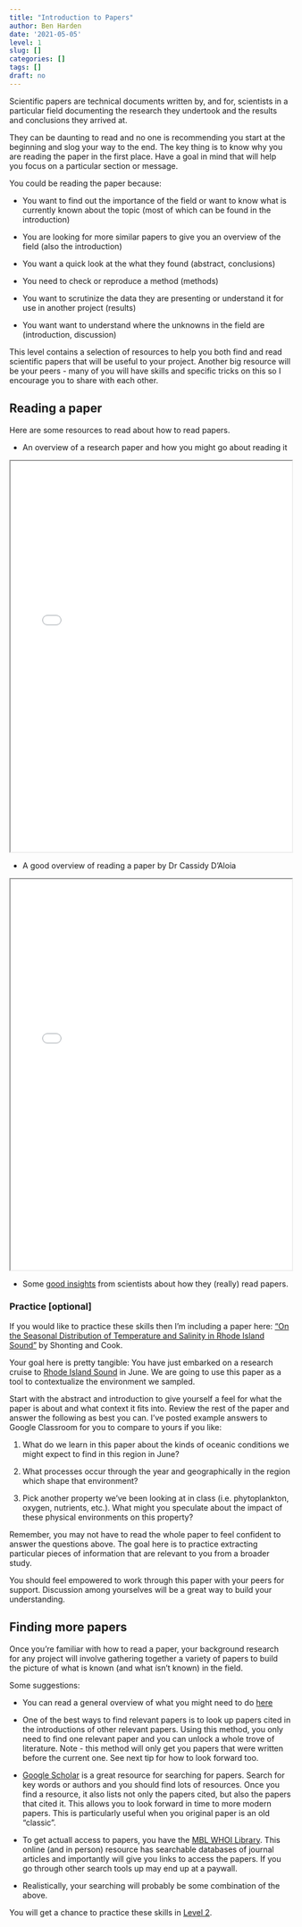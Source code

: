 ```yaml
---
title: "Introduction to Papers"
author: Ben Harden
date: '2021-05-05'
level: 1
slug: []
categories: []
tags: []
draft: no
---
```


Scientific papers are technical documents written by, and for, scientists in a particular field documenting the research they undertook and the results and conclusions they arrived at.

They can be daunting to read and no one is recommending you start at the beginning and slog your way to the end. The key thing is to know why you are reading the paper in the first place. Have a goal in mind that will help you focus on a particular section or message.

You could be reading the paper because:

- You want to find out the importance of the field or want to know what is currently known about the topic (most of which can be found in the introduction)

- You are looking for more similar papers to give you an overview of the field (also the introduction)

- You want a quick look at the what they found (abstract, conclusions)

- You need to check or reproduce a method (methods)

- You want to scrutinize the data they are presenting or understand it for use in another project (results)

- You want want to understand where the unknowns in the field are (introduction, discussion)

This level contains a selection of resources to help you both find and read scientific papers that will be useful to your project. Another big resource will be your peers - many of you will have skills and specific tricks on this so I encourage you to share with each other. 

## Reading a paper

Here are some resources to read about how to read papers.

* An overview of a research paper and how you might go about reading it

 <iframe src="intro_to_papers.pdf" width="100%" height="700"></iframe>
 
* A good overview of reading a paper by Dr Cassidy D'Aloia
 
<iframe src="paper_guide.pdf" width="100%" height="700"></iframe>
  
* Some [good insights](https://www.sciencemag.org/careers/2016/03/how-seriously-read-scientific-paper) from scientists about how they (really) read papers.

### Practice [optional]

If you would like to practice these skills then I'm including a paper here: ["On the Seasonal Distribution of Temperature and Salinity in Rhode Island Sound"](Shonting_et_al-1970-Limnology_and_Oceanography.pdf) by Shonting and Cook.

Your goal here is pretty tangible: You have just embarked on a research cruise to [Rhode Island Sound](https://en.wikipedia.org/wiki/Rhode_Island_Sound) in June. We are going to use this paper as a tool to contextualize the environment we sampled.

Start with the abstract and introduction to give yourself a feel for what the paper is about and what context it fits into. Review the rest of the paper and answer the following as best you can. I've posted example answers to Google Classroom for you to compare to yours if you like:

1. What do we learn in this paper about the kinds of oceanic conditions we might expect to find in this region in June?

2. What processes occur through the year and geographically in the region which shape that environment?

3. Pick another property we've been looking at in class (i.e. phytoplankton, oxygen, nutrients, etc.). What might you speculate about the impact of these physical environments on this property?

Remember, you may not have to read the whole paper to feel confident to answer the questions above. The goal here is to practice extracting particular pieces of information that are relevant to you from a broader study.

You should feel empowered to work through this paper with your peers for support. Discussion among yourselves will be a great way to build your understanding.


## Finding more papers

Once you're familiar with how to read a paper, your background research for any project will involve gathering together a variety of papers to build the picture of what is known (and what isn't known) in the field.

Some suggestions:

* You can read a general overview of what you might need to do [here](https://www.thoughtco.com/journal-articles-1857182)

* One of the best ways to find relevant papers is to look up papers cited in the introductions of other relevant papers. Using this method, you only need to find one relevant paper and you can unlock a whole trove of literature. Note - this method will only get you papers that were written before the current one. See next tip for how to look forward too.

* [Google Scholar](https://scholar.google.com/) is a great resource for searching for papers. Search for key words or authors and you should find lots of resources. Once you find a resource, it also lists not only the papers cited, but also the papers that cited it. This allows you to look forward in time to more modern papers. This is particularly useful when you original paper is an old "classic".

* To get actuall access to papers, you have the [MBL WHOI Library](https://mblwhoilibrary.org/). This online (and in person) resource has searchable databases of journal articles and importantly will give you links to access the papers. If you go through other search tools up may end up at a paywall. 

* Realistically, your searching will probably be some combination of the above.

You will get a chance to practice these skills in [Level 2](../level-2).
